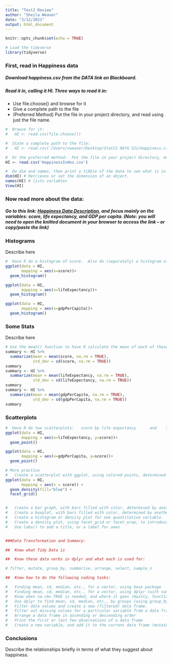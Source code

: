 ```yaml
---
title: "Test2 Review"
author: "Sheila Weaver"
date: "3/12/2021"
output: html_document
---
```


```r
knitr::opts_chunk$set(echo = TRUE)

# Load the tidyverse
library(tidyverse)

```


### First, read in Happiness data

##### Download **happiness.csv** from the DATA link on Blackboard.

##### Read it in, calling it HI. Three ways to read it in:

* Use file.choose() and browse for it
* Give a complete path to the file
* (Preferred Method) Put the file in your project directory, and read using just the file name.


```r
#  Browse for it:
#   HI <- read.csv(file.choose())

#  State a complete path to the file:
#   HI <- read.csv('/Users/sweaver/Desktop/StatCS 087A S21/Happiness.csv')

#  Or the preferred method:  Put the file in your project directory, make sure you are IN your project, and read using just the file name.
HI <- read.csv('HappinessIndex.csv')

#  Do dim and names, then print a tibble of the data to see what is in it.
dim(HI) # Retrieves or set the dimension of an object.
names(HI) # lists variables
View(HI)

```

### Now read more about the data:  

##### Go to this link: [Happiness Data Description](https://docs.google.com/document/d/1h8hh-E241ipv7g1c5EoOgWTcK6HlWdQmCLJt7wJ-NWM/edit?usp=sharing), and focus mainly on the variables: score, life expectancy, and GDP per capita. (Note: you will need to open the knitted document in your browser to access the link -- or copy/paste the link)

### Histograms

Describe here

```r
#  Have R do a histogram of score.  Also do (separately) a histogram of life expectancy.  Also do a (separate) histogram of GDP per capita.  Describe above the shapes of the distributions.
ggplot(data = HI, 
       mapping = aes(x=score))+
  geom_histogram()

ggplot(data = HI, 
       mapping = aes(x=lifeExpectancy))+
  geom_histogram()

ggplot(data = HI, 
       mapping = aes(x=gdpPerCapita))+
  geom_histogram()
```

### Some Stats

Describe here

```r
# Use the mean() function to have R calculate the mean of each of these three variables.  Also, calculate the median for each variable.  Do the means and medians tend to be similar for each variable?   Explain above.
summary <- HI %>% 
  summarize(mean = mean(score, na.rm = TRUE), 
            std_dev = sd(score, na.rm = TRUE))
summary
summary <- HI %>% 
  summarize(mean = mean(lifeExpectancy, na.rm = TRUE), 
            std_dev = sd(lifeExpectancy, na.rm = TRUE))
summary
summary <- HI %>% 
  summarize(mean = mean(gdpPerCapita, na.rm = TRUE), 
            std_dev = sd(gdpPerCapita, na.rm = TRUE))
summary
```

### Scatterplots

```r
#  Have R do two scatterplots:   score by life expectancy      and    score by GDP per capita.
ggplot(data = HI, 
       mapping = aes(x=lifeExpectancy, y=score))+
  geom_point()

ggplot(data = HI, 
       mapping = aes(x=gdpPerCapita, y=score))+
  geom_point()
```
```r
# More practice
#	Create a scatterplot with ggplot, using colored points, determined by another variable
ggplot(data = HI, 
       mapping = aes(x = score)) +
  geom_density(fill="blue") +
  facet_grid()


#	Create a bar graph, with bars filled with color, determined by another variable
#	Create a boxplot, with bars filled with color, determined by another variable
#	Create a histogram or density plot for one quantitative variable.
#	Create a density plot, using facet_grid or facet_wrap, to introduce a second variable
#	Use labs() to add a title, or a label for axes 


###Data Transformation and Summary:

##	Know what Tidy Data is

##	Know these data verbs in dplyr and what each is used for:   

# filter, mutate, group_by, summarise, arrange, select, sample_n 

##	Know how to do the following coding tasks:

#	Finding mean, sd, median, etc., for a vector, using base package  
#	Finding mean, sd, median, etc., for a vector, using dplyr (with summarise)  
#	Know when na.rm= TRUE is needed, and where it goes (mainly, functions like mean())
#	Use dplyr to find mean, sd, median, etc., by groups (using group_by).
#	Filter data values and create a new (filtered) data frame.
#	Filter out missing values for a particular variable from a data frame, using !is.na().
#	Arrange a data frame in ascending or descending order
#	Print the first or last few observations of a data frame
#	Create a new variable, and add it to the current data frame (mutate) 

```
### Conclusions

Describe the relationships briefly in terms of what they suggest about happiness.

